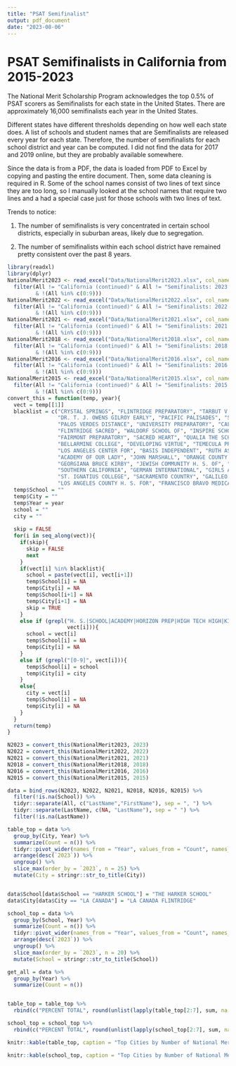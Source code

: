 ```yaml
---
title: "PSAT Semifinalist"
output: pdf_document
date: "2023-08-06"
---
```


# PSAT Semifinalists in California from 2015-2023

The National Merit Scholarship Program acknowledges the top 0.5% of PSAT scorers as Semifinalists for each state in the United States. There are approximately 16,000 semifinalists each year in the United States.

Different states have different thresholds depending on how well each state does. A list of schools and student names that are Semifinalists are released every year for each state. Therefore, the number of semifinalists for each school district and year can be computed. I did not find the data for 2017 and 2019 online, but they are probably available somewhere.

Since the data is from a PDF, the data is loaded from PDF to Excel by copying and pasting the entire document. Then, some data cleaning is required in R. Some of the school names consist of two lines of text since they are too long, so I manually looked at the school names that require two lines and a had a special case just for those schools with two lines of text.

Trends to notice:

1) The number of semifinalists is very concentrated in certain school districts, especially in suburban areas, likely due to segregation.

2) The number of semifinalists within each school district have remained pretty consistent over the past 8 years.

```r
library(readxl)
library(dplyr)
NationalMerit2023 <- read_excel("Data/NationalMerit2023.xlsx", col_names = "All") %>%
  filter(All != "California (continued)" & All != "Semifinalists: 2023 National Merit Scholarship Program"
         & !(All %in% c(0:9)))
NationalMerit2022 <- read_excel("Data/NationalMerit2022.xlsx", col_names = "All") %>%
  filter(All != "California (continued)" & All != "Semifinalists: 2022 National Merit Scholarship Program"
         & !(All %in% c(0:9)))
NationalMerit2021 <- read_excel("Data/NationalMerit2021.xlsx", col_names = "All") %>%
  filter(All != "California (continued)" & All != "Semifinalists: 2021 National Merit Scholarship Program"
         & !(All %in% c(0:9)))
NationalMerit2018 <- read_excel("Data/NationalMerit2018.xlsx", col_names = "All") %>%
  filter(All != "California (continued)" & All != "Semifinalists: 2018 National Merit Scholarship Program"
         & !(All %in% c(0:9)))
NationalMerit2016 <- read_excel("Data/NationalMerit2016.xlsx", col_names = "All") %>%
  filter(All != "California (continued)" & All != "Semifinalists: 2016 National Merit Scholarship Program"
         & !(All %in% c(0:9)))
NationalMerit2015 <- read_excel("Data/NationalMerit2015.xlsx", col_names = "All") %>%
  filter(All != "California (continued)" & All != "Semifinalists: 2015 National Merit Scholarship Program"
         & !(All %in% c(0:9)))
convert_this = function(temp, year){
  vect = temp[[1]]
  blacklist = c("CRYSTAL SPRINGS", "FLINTRIDGE PREPARATORY", "TARBUT V'TORAH COMMUNITY",
                "DR. T. J. OWENS GILROY EARLY", "PACIFIC PALISADES", "SANTA MARGARITA",
                "PALOS VERDES DISTANCE", "UNIVERSITY PREPARATORY", "CALIFORNIA ACADEMY OF", 
                "FLINTRIDGE SACRED", "WALDORF SCHOOL OF", "INSPIRE SCHOOL OF ARTS",
                "FAIRMONT PREPARATORY", "SACRED HEART", "QUALIA THE SCHOOL FOR",
                "BELLARMINE COLLEGE", "DEVELOPING VIRTUE", "TEMECULA PREPARATORY",
                "LOS ANGELES CENTER FOR", "BASIS INDEPENDENT", "RUTH ASAWA SCHOOL OF",
                "ACADEMY OF OUR LADY", "JOHN MARSHALL", "ORANGE COUNTY SCHOOL OF",
                "GEORGIANA BRUCE KIRBY", "JEWISH COMMUNITY H. S. OF", "SAN DIEGO H. S. OF",
                "SOUTHERN CALIFORNIA", "GERMAN INTERNATIONAL", "GIRLS ACADEMIC",
                "ST. IGNATIUS COLLEGE", "SACRAMENTO COUNTRY", "GALILEO ACADEMY OF SCIENCE",
                "LOS ANGELES COUNTY H. S. FOR", "FRANCISCO BRAVO MEDICAL", "CIRCLE OF INDEPENDENT")
  temp$School = ""
  temp$City = ""
  temp$Year = year
  school = ""
  city = ""
  
  skip = FALSE
  for(i in seq_along(vect)){
    if(skip){
      skip = FALSE
      next
    }
    if(vect[i] %in% blacklist){
      school = paste(vect[i], vect[i+1])
      temp$School[i] = NA
      temp$City[i] = NA
      temp$School[i+1] = NA
      temp$City[i+1] = NA
      skip = TRUE
    }
    else if (grepl("H. S.|SCHOOL|ACADEMY|HORIZON PREP|HIGH TECH HIGH|KIPP SAN JOSE COLLEGIATE|FOSHAY LEARNING CENTER|CAMPBELL HALL", 
                   vect[i])){
      school = vect[i]
      temp$School[i] = NA
      temp$City[i] = NA
    }
    else if (grepl("[0-9]", vect[i])){
      temp$School[i] = school
      temp$City[i] = city
    }
    else{
      city = vect[i]
      temp$School[i] = NA
      temp$City[i] = NA
    }
  }
  return(temp)
}

N2023 = convert_this(NationalMerit2023, 2023)
N2022 = convert_this(NationalMerit2022, 2022)
N2021 = convert_this(NationalMerit2021, 2021)
N2018 = convert_this(NationalMerit2018, 2018)
N2016 = convert_this(NationalMerit2016, 2016)
N2015 = convert_this(NationalMerit2015, 2015)

data = bind_rows(N2023, N2022, N2021, N2018, N2016, N2015) %>%
  filter(!is.na(School)) %>%
  tidyr::separate(All, c("LastName","FirstName"), sep = ", ") %>%
  tidyr::separate(LastName, c(NA, "LastName"), sep = " ") %>%
  filter(!is.na(LastName))
```


```r

table_top = data %>%
  group_by(City, Year) %>%
  summarize(Count = n()) %>%
  tidyr::pivot_wider(names_from = "Year", values_from = "Count", names_sort = TRUE) %>%
  arrange(desc(`2023`)) %>%
  ungroup() %>%
  slice_max(order_by = `2023`, n = 25) %>%
  mutate(City = stringr::str_to_title(City))


data$School[data$School == "HARKER SCHOOL"] = "THE HARKER SCHOOL"
data$City[data$City == "LA CANADA"] = "LA CANADA FLINTRIDGE"

school_top = data %>%
  group_by(School, Year) %>%
  summarize(Count = n()) %>%
  tidyr::pivot_wider(names_from = "Year", values_from = "Count", names_sort = TRUE) %>%
  arrange(desc(`2023`)) %>%
  ungroup() %>%
  slice_max(order_by = `2023`, n = 20) %>%
  mutate(School = stringr::str_to_title(School))

get_all = data %>%
  group_by(Year) %>%
  summarize(Count = n())


table_top = table_top %>%
  rbind(c("PERCENT TOTAL", round(unlist(lapply(table_top[2:7], sum, na.rm = TRUE))/get_all[[2]], 3)))

school_top = school_top %>%
  rbind(c("PERCENT TOTAL", round(unlist(lapply(school_top[2:7], sum, na.rm = TRUE))/get_all[[2]], 3)))

```


\newpage 

```r
knitr::kable(table_top, caption = "Top Cities by Number of National Merit Semifinalists (PSAT) in California")
```

\newpage

```r
knitr::kable(school_top, caption = "Top Cities by Number of National Merit Semifinalists (PSAT) in California")
```
